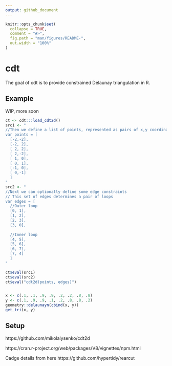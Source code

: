 ```yaml
---
output: github_document
---
```


<!-- README.md is generated from README.Rmd. Please edit that file -->

```r
knitr::opts_chunk$set(
  collapse = TRUE,
  comment = "#>",
  fig.path = "man/figures/README-",
  out.width = "100%"
)
```
# cdt

The goal of cdt is to provide constrained Delaunay triangulation in R.


## Example

WIP, more soon

```r
ct <- cdt:::load_cdt2d()
src1 <- "
//Then we define a list of points, represented as pairs of x,y coordinates
var points = [
  [-2,-2],
  [-2, 2],
  [ 2, 2],
  [ 2,-2],
  [ 1, 0],
  [ 0, 1],
  [-1, 0],
  [ 0,-1]
  ]
"
src2 <- "
//Next we can optionally define some edge constraints
// This set of edges determines a pair of loops
var edges = [
  //Outer loop
  [0, 1],
  [1, 2],
  [2, 3],
  [3, 0],
  
  //Inner loop
  [4, 5],
  [5, 6],
  [6, 7],
  [7, 4]
  ]
"

ct$eval(src1)
ct$eval(src2)
ct$eval("cdt2d(points, edges)")


x <- c(.1, .1, .9, .9, .2, .2, .8, .8)
y <- c(.1, .9, .9, .1, .2, .8, .8, .2)
geometry::delaunayn(cbind(x, y))
get_tri(x, y)
```

## Setup

https://github.com/mikolalysenko/cdt2d

https://cran.r-project.org/web/packages/V8/vignettes/npm.html

Cadge details from here https://github.com/hypertidy/rearcut

